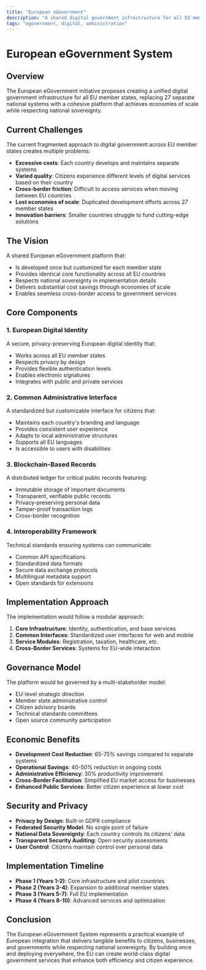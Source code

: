 ```yaml
---
title: "European eGovernment"
description: "A shared digital government infrastructure for all EU member states"
tags: "egovernment, digital, administration"
---
```


# European eGovernment System

## Overview

The European eGovernment initiative proposes creating a unified digital government infrastructure for all EU member states, replacing 27 separate national systems with a cohesive platform that achieves economies of scale while respecting national sovereignty.

## Current Challenges

The current fragmented approach to digital government across EU member states creates multiple problems:

- **Excessive costs**: Each country develops and maintains separate systems
- **Varied quality**: Citizens experience different levels of digital services based on their country
- **Cross-border friction**: Difficult to access services when moving between EU countries
- **Lost economies of scale**: Duplicated development efforts across 27 member states
- **Innovation barriers**: Smaller countries struggle to fund cutting-edge solutions

## The Vision

A shared European eGovernment platform that:

- Is developed once but customized for each member state
- Provides identical core functionality across all EU countries
- Respects national sovereignty in implementation details
- Delivers substantial cost savings through economies of scale
- Enables seamless cross-border access to government services

## Core Components

### 1. European Digital Identity

A secure, privacy-preserving European digital identity that:
- Works across all EU member states
- Respects privacy by design
- Provides flexible authentication levels
- Enables electronic signatures
- Integrates with public and private services

### 2. Common Administrative Interface

A standardized but customizable interface for citizens that:
- Maintains each country's branding and language
- Provides consistent user experience
- Adapts to local administrative structures
- Supports all EU languages
- Is accessible to users with disabilities

### 3. Blockchain-Based Records

A distributed ledger for critical public records featuring:
- Immutable storage of important documents
- Transparent, verifiable public records
- Privacy-preserving personal data
- Tamper-proof transaction logs
- Cross-border recognition

### 4. Interoperability Framework

Technical standards ensuring systems can communicate:
- Common API specifications
- Standardized data formats
- Secure data exchange protocols
- Multilingual metadata support
- Open standards for extensions

## Implementation Approach

The implementation would follow a modular approach:

1. **Core Infrastructure**: Identity, authentication, and base services
2. **Common Interfaces**: Standardized user interfaces for web and mobile
3. **Service Modules**: Registration, taxation, healthcare, etc.
4. **Cross-Border Services**: Systems for EU-wide interaction

## Governance Model

The platform would be governed by a multi-stakeholder model:
- EU-level strategic direction
- Member state administrative control
- Citizen advisory boards
- Technical standards committees
- Open source community participation

## Economic Benefits

- **Development Cost Reduction**: 65-75% savings compared to separate systems
- **Operational Savings**: 40-50% reduction in ongoing costs
- **Administrative Efficiency**: 30% productivity improvement
- **Cross-Border Facilitation**: Simplified EU market access for businesses
- **Enhanced Public Services**: Better citizen experience at lower cost

## Security and Privacy

- **Privacy by Design**: Built-in GDPR compliance
- **Federated Security Model**: No single point of failure
- **National Data Sovereignty**: Each country controls its citizens' data
- **Transparent Security Auditing**: Open security assessments
- **User Control**: Citizens maintain control over personal data

## Implementation Timeline

- **Phase 1 (Years 1-2)**: Core infrastructure and pilot countries
- **Phase 2 (Years 3-4)**: Expansion to additional member states
- **Phase 3 (Years 5-7)**: Full EU implementation
- **Phase 4 (Years 8-10)**: Advanced services and optimization

## Conclusion

The European eGovernment System represents a practical example of European integration that delivers tangible benefits to citizens, businesses, and governments while respecting national sovereignty. By building once and deploying everywhere, the EU can create world-class digital government services that enhance both efficiency and citizen experience.
